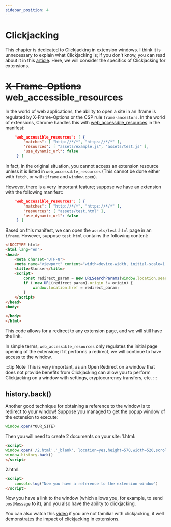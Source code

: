 ```yaml
---
sidebar_position: 4
---
```


# Clickjacking
This chapter is dedicated to Clickjacking in extension windows. I think it is unnecessary to explain what Clickjacking is; if you don't know, you can read about it in this [article](https://aszx87410.github.io/beyond-xss/en/ch5/clickjacking/). Here, we will consider the specifics of Clickjacking for extensions.

# ~~X-Frame-Options~~ web_accessible_resources
In the world of web applications, the ability to open a site in an iframe is regulated by X-Frame-Options or the CSP rule `frame-ancestors`. In the world of extensions, Chrome handles this with [web_accessible_resources](https://developer.chrome.com/docs/extensions/reference/manifest/web-accessible-resources) in the manifest:
```JSON
    "web_accessible_resources": [ {
        "matches": [ "http://*/*", "https://*/*" ],
        "resources": [ "assets/example.js", "assets/test.js" ],
        "use_dynamic_url": false
     } ]
```
In fact, in the original situation, you cannot access an extension resource unless it is listed in `web_accessible_resources` (This cannot be done either with `fetch`, or with `iframe` and `window.open`).

However, there is a very important feature; suppose we have an extension with the following manifest:

```JSON
    "web_accessible_resources": [ {
        "matches": [ "http://*/*", "https://*/*" ],
        "resources": [ "assets/test.html" ],
        "use_dynamic_url": false
     } ]
```
Based on this manifest, we can open the `assets/test.html` page in an `iframe`. However, suppose `test.html` contains the following content:
```html
<!DOCTYPE html>
<html lang="en">
<head>
    <meta charset="UTF-8">
    <meta name="viewport" content="width=device-width, initial-scale=1.0">
    <title>Slonser</title>
    <script>
        const redirect_param = new URLSearchParams(window.location.search).get('redirect');
        if (!new URL(redirect_param).origin != origin) {
            window.location.href = redirect_param;
        }
    </script>
</head>
<body>
    
</body>
</html>
```
This code allows for a redirect to any extension page, and we will still have the link.

In simple terms, `web_accessible_resources` only regulates the initial page opening of the extension; if it performs a redirect, we will continue to have access to the window.

:::tip Note
This is very important, as an Open Redirect on a window that does not provide benefits from Clickjacking can allow you to perform Clickjacking on a window with settings, cryptocurrency transfers, etc.
:::
## history.back()
Another good technique for obtaining a reference to the window is to redirect to your window! Suppose you managed to get the popup window of the extension to execute:
```javascript
window.open(YOUR_SITE)
```
Then you will need to create 2 documents on your site:
1.html:
```html
<script>
window.open('/2.html','_blank','location=yes,height=570,width=520,scrollbars=yes,status=yes')
window.history.back()
</script>
```
2.html:
```html
<script>
    console.log("Now you have a reference to the extension window")
</script>
```
Now you have a link to the window (which allows you, for example, to send `postMessage` to it), and you also have the ability to clickjacking.

You can also watch this [video](https://www.youtube.com/watch?v=HnI0w156rtw) if you are not familiar with clickjacking, it well demonstrates the impact of clickjacking in extensions.